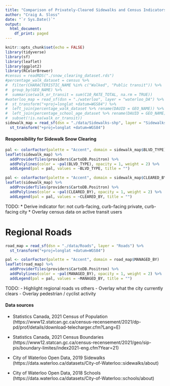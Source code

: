 ```yaml
---
title: "Comparison of Privately-Cleared Sidewalks and Census Indicators of Pedestrian Activity in Waterloo, ON"
author: "Craig A. Sloss"
date: "`r Sys.Date()`"
output:
  html_document:
    df_print: paged
---
```


```r
knitr::opts_chunk$set(echo = FALSE)
library(tidyverse)
library(sf)
library(leaflet)
library(ggplot2)
library(RColorBrewer)
#census = readRDS("./snow_clearing_dataset.rds")
#percentage_walk_dataset = census %>%
#  filter(CHARACTERISTIC_NAME %in% c("Walked", "Public transit")) %>%
#  group_by(GEO_NAME) %>%
#  summarise(walk_or_transit = sum(C10_RATE_TOTAL, na.rm = TRUE))
#waterloo_map = read_sf(dsn = "./waterloo", layer = "waterloo_DA") %>% 
#  st_transform("+proj=longlat +datum=WGS84") %>%
#  left_join(percentage_walk_dataset %>% rename(DAUID = GEO_NAME)) %>%
#  left_join(percentage_school_age_dataset %>% rename(DAUID = GEO_NAME)) %>%
#  subset(!is.na(walk_or_transit))
sidewalk_map = read_sf(dsn = "./data/Sidewalks-shp", layer = "Sidewalks") %>% 
  st_transform("+proj=longlat +datum=WGS84")
```

#### Responsibility for Sidewalk Snow Clearing
```r
pal <- colorFactor(palette = "Accent", domain = sidewalk_map$BLVD_TYPE)
leaflet(sidewalk_map) %>%
  addProviderTiles(providers$CartoDB.Positron) %>%
  addPolylines(color = ~pal(BLVD_TYPE), opacity = 1, weight = 2) %>%
  addLegend(pal = pal, values = ~BLVD_TYPE, title = "")
```

```r
pal <- colorFactor(palette = "Accent", domain = sidewalk_map$CLEARED_BY)
leaflet(sidewalk_map) %>%
  addProviderTiles(providers$CartoDB.Positron) %>%
  addPolylines(color = ~pal(CLEARED_BY), opacity = 1, weight = 2) %>%
  addLegend(pal = pal, values = ~CLEARED_BY, title = "")
```

TODO:
* Derive indicator for: not curb-facing, curb-facing private, curb-facing city
* Overlay census data on active transit users

# Regional Roads

```r
road_map = read_sf(dsn = "./data/Roads", layer = "Roads") %>% 
  st_transform("+proj=longlat +datum=WGS84")
```

```r
pal <- colorFactor(palette = "Accent", domain = road_map$MANAGED_BY)
leaflet(road_map) %>%
  addProviderTiles(providers$CartoDB.Positron) %>%
  addPolylines(color = ~pal(MANAGED_BY), opacity = 1, weight = 2) %>%
  addLegend(pal = pal, values = ~MANAGED_BY, title = "")
```

TODO:
- Highlight regional roads vs others
- Overlay what the city currently clears
- Overlay pedestrian / cyclist activity

#### Data sources 

* Statistics Canada, 2021 Census of Population (https://www12.statcan.gc.ca/census-recensement/2021/dp-pd/prof/details/download-telecharger.cfm?Lang=E)

* Statistics Canada, 2021 Census Boundaries (https://www12.statcan.gc.ca/census-recensement/2021/geo/sip-pis/boundary-limites/index2021-eng.cfm?Year=21)

* City of Waterloo Open Data, 2019 Sidewalks (https://data.waterloo.ca/datasets/City-of-Waterloo::sidewalks/about)

* City of Waterloo Open Data, 2018 Schools (https://data.waterloo.ca/datasets/City-of-Waterloo::schools/about)
